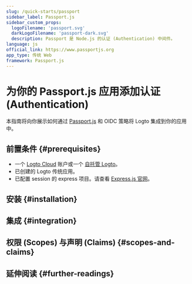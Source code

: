 ```yaml
---
slug: /quick-starts/passport
sidebar_label: Passport.js
sidebar_custom_props:
  logoFilename: 'passport.svg'
  darkLogoFilename: 'passport-dark.svg'
  description: Passport 是 Node.js 的认证 (Authentication) 中间件。
language: js
official_link: https://www.passportjs.org
app_type: 传统 Web
framework: Passport.js
---
```




# 为你的 Passport.js 应用添加认证 (Authentication)

本指南将向你展示如何通过 [Passport.js](https://www.passportjs.org/) 和 OIDC 策略将 Logto 集成到你的应用中。

<GuideTip />

## 前置条件 \{#prerequisites}

- 一个 [Logto Cloud](https://cloud.logto.io) 账户或一个 [自托管 Logto](/introduction/set-up-logto-oss)。
- 已创建的 Logto 传统应用。
- 已配置 session 的 express 项目。请查看 [Express.js 官网](https://expressjs.com/)。

## 安装 \{#installation}

<Installation />

## 集成 \{#integration}

<Integration />

## 权限 (Scopes) 与声明 (Claims) \{#scopes-and-claims}

<ScopesAndClaims />

## 延伸阅读 \{#further-readings}

<FurtherReadings />
